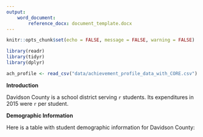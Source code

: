 ```yaml
---
output:
    word_document:
        reference_docx: document_template.docx
---
```


``` r
knitr::opts_chunk$set(echo = FALSE, message = FALSE, warning = FALSE)

library(readr)
library(tidyr)
library(dplyr)

ach_profile <- read_csv("data/achievement_profile_data_with_CORE.csv")
```

**Introduction**

Davidson County is a school district serving `r ` students. Its expenditures in 2015 were `r ` per student.

**Demographic Information**

Here is a table with student demographic information for Davidson County:
